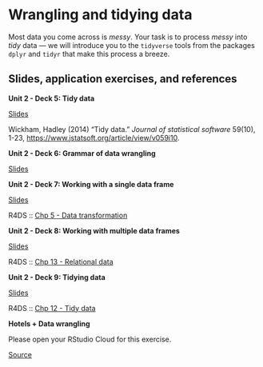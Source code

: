 # Wrangling and tidying data {#wrangling-tidying-data}

Most data you come across is *messy*.
Your task is to process *messy* into *tidy* data --- we will introduce you to the `tidyverse` tools from the packages `dplyr` and `tidyr` that make this process a breeze.

## Slides, application exercises, and references

::: {.slide-deck}
**Unit 2 - Deck 5: Tidy data**

::: {.slides}
[Slides](https://lukas-jue.github.io/intro-tidyverse/slides/u2-d05-tidy-data/u2-d05-tidy-data.html#1)
:::

::: {.reading}
Wickham, Hadley (2014) "Tidy data." *Journal of statistical software* 59(10), 1-23, <https://www.jstatsoft.org/article/view/v059i10>.
:::
:::

::: {.slide-deck}
**Unit 2 - Deck 6: Grammar of data wrangling**

::: {.slides}
[Slides](https://lukas-jue.github.io/intro-tidyverse/slides/u2-d06-grammar-wrangle/u2-d06-grammar-wrangle.html#1)
:::
:::

::: {.slide-deck}
**Unit 2 - Deck 7: Working with a single data frame**

::: {.slides}
[Slides](https://lukas-jue.github.io/intro-tidyverse/slides/u2-d07-single-df/u2-d07-single-df.html#1)
:::

::: {.reading}
R4DS :: [Chp 5 - Data transformation](https://r4ds.had.co.nz/transform.html)
:::
:::

::: {.slide-deck}
**Unit 2 - Deck 8: Working with multiple data frames**

::: {.slides}
[Slides](https://lukas-jue.github.io/intro-tidyverse/slides/u2-d08-multi-df/u2-d08-multi-df.html#1)
:::

::: {.reading}
R4DS :: [Chp 13 - Relational data](https://r4ds.had.co.nz/relational-data.html)
:::
:::

::: {.slide-deck}
**Unit 2 - Deck 9: Tidying data**

::: {.slides}
[Slides](https://lukas-jue.github.io/intro-tidyverse/slides/u2-d09-tidying/u2-d09-tidying.html#1)
:::

::: {.reading}
R4DS :: [Chp 12 - Tidy data](https://r4ds.had.co.nz/tidy-data.html)
:::
:::

::: {.application-exercise}
**Hotels + Data wrangling**

Please open your RStudio Cloud for this exercise.

::: {.source}
[Source](https://github.com/lukas-jue/intro-tidyverse/blob/master/docs/application-exercises/ae-04-hotels-datawrangling/hotels-datawrangling.Rmd)
:::
:::
